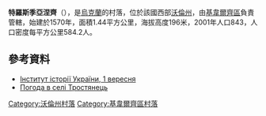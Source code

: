 {{coord|50|57|34|N|25|33|6|E|scale:30000|display=title}}

'''特羅斯季亞涅齊'''（{{lang-uk|Тростянець}}），是[[烏克蘭|烏克蘭]]的村落，位於該國西部[[沃倫州|沃倫州]]，由[[基韋爾齊區|基韋爾齊區]]負責管轄，始建於1570年，面積1.44平方公里，海拔高度196米，2001年人口843，人口密度每平方公里584.2人。

==參考資料==
* [http://www.history.org.ua/?hrono Інститут історії України, 1 вересня] {{Wayback|url=http://www.history.org.ua/?hrono |date=20160629080207 }}
* [http://weather.in.ua/ua/volynskaja/26476 Погода в селі Тростянець] {{Wayback|url=http://weather.in.ua/ua/volynskaja/26476 |date=20140903141003 }}

[[Category:沃倫州村落|Category:沃倫州村落]]
[[Category:基韋爾齊區村落|Category:基韋爾齊區村落]]


{{Volyn-geo-stub}}